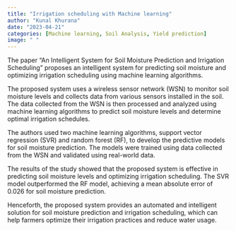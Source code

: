 ```yaml
---
title: "Irrigation scheduling with Machine learning"
author: "Kunal Khurana"
date: "2023-04-21"
categories: [Machine learning, Soil Analysis, Yield prediction]
image: " "
---
```


The paper "An Intelligent System for Soil Moisture Prediction and Irrigation Scheduling" proposes an intelligent system for predicting soil moisture and optimizing irrigation scheduling using machine learning algorithms.

The proposed system uses a wireless sensor network (WSN) to monitor soil moisture levels and collects data from various sensors installed in the soil. The data collected from the WSN is then processed and analyzed using machine learning algorithms to predict soil moisture levels and determine optimal irrigation schedules.

The authors used two machine learning algorithms, support vector regression (SVR) and random forest (RF), to develop the predictive models for soil moisture prediction. The models were trained using data collected from the WSN and validated using real-world data.

The results of the study showed that the proposed system is effective in predicting soil moisture levels and optimizing irrigation scheduling. The SVR model outperformed the RF model, achieving a mean absolute error of 0.026 for soil moisture prediction.

Henceforth, the proposed system provides an automated and intelligent solution for soil moisture prediction and irrigation scheduling, which can help farmers optimize their irrigation practices and reduce water usage.